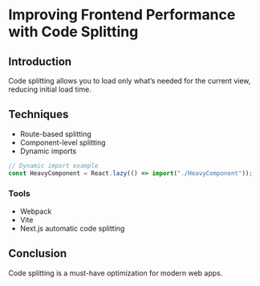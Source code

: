 
<MdxLayout>

# Improving Frontend Performance with Code Splitting

## Introduction

Code splitting allows you to load only what’s needed for the current view, reducing initial load time.

## Techniques

- Route-based splitting  
- Component-level splitting  
- Dynamic imports  

```javascript
// Dynamic import example
const HeavyComponent = React.lazy(() => import("./HeavyComponent"));
```

### Tools

- Webpack
- Vite
- Next.js automatic code splitting

## Conclusion

Code splitting is a must-have optimization for modern web apps.

</MdxLayout>